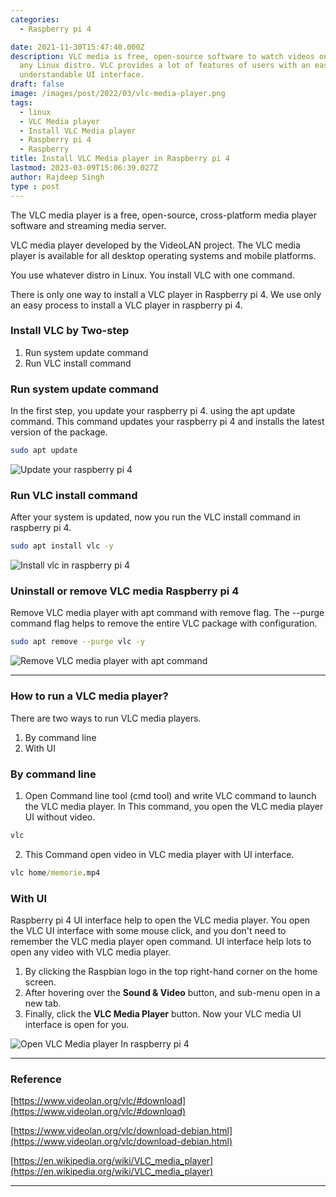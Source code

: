 ```yaml
---
categories:
  - Raspberry pi 4

date: 2021-11-30T15:47:40.000Z
description: VLC media is free, open-source software to watch videos on raspberry pi 4 and
  any Linux distro. VLC provides a lot of features of users with an easily
  understandable UI interface.
draft: false
image: /images/post/2022/03/vlc-media-player.png
tags:
  - linux
  - VLC Media player
  - Install VLC Media player
  - Raspberry pi 4
  - Raspberry
title: Install VLC Media player in Raspberry pi 4
lastmod: 2023-03-09T15:06:39.027Z
author: Rajdeep Singh
type : post
---
```


The VLC media player is a free, open-source, cross-platform media player
software and streaming media server.

VLC media player developed by the VideoLAN project. The VLC media player is
available for all desktop operating systems and mobile platforms.

You use whatever distro in Linux. You install VLC with one command.

There is only one way to install a VLC player in Raspberry pi 4. We use only an
easy process to install a VLC player in raspberry pi 4.

### **Install VLC by Two-step**

1. Run system update command
2. Run VLC install command

### Run system update command

In the first step, you update your raspberry pi 4. using the apt update command.
This command updates your raspberry pi 4 and installs the latest version of the
package.

```bash
sudo apt update
```

![Update your raspberry pi 4](/images/post/2021/11/raspberrypi4-update-command.png "Update your raspberry pi 4")

### Run VLC install command

After your system is updated, now you run the VLC install command in raspberry
pi 4.

```bash
sudo apt install vlc -y
```

![Install vlc in raspberry pi 4](/images/post/2021/11/install-vlc-media-player-in-raspberry-pi-4.png "Install vlc in raspberry pi 4")

### Uninstall or remove VLC media Raspberry pi 4

Remove VLC media player with apt command with remove flag. The --purge command
flag helps to remove the entire VLC package with configuration.

```bash
sudo apt remove --purge vlc -y
```

![Remove VLC media player with apt command](/images/post/2021/11/remove-or-install-vlc-in-raspberry-pi-4-.png "Remove VLC media player")

---

### How to run a VLC media player?

There are two ways to run VLC media players.

1. By command line
2. With UI

### By command line

1. Open Command line tool (cmd tool) and write VLC command to launch the VLC media player. In This command, you open the VLC media player UI without video.

```cmd
vlc
```

2. This Command open video in VLC media player with UI interface.

```cmd
vlc home/memorie.mp4
```

### With UI

Raspberry pi 4 UI interface help to open the VLC media player. You open the VLC
UI interface with some mouse click, and you don't need to remember the VLC media
player open command. UI interface help lots to open any video with VLC media
player.

1. By clicking the Raspbian logo in the top right-hand corner on the home screen.
2. After hovering over the **Sound & Video** button, and sub-menu open in a new tab.
3. Finally, click the **VLC Media Player** button. Now your VLC media UI interface is open for you.

![Open VLC Media player In raspberry pi 4](/images/post/2021/11/vlc.png "Open VLC Media player In raspberry pi 4")

---

### Reference

[https://www.videolan.org/vlc/#download](https://www.videolan.org/vlc/#download)

[https://www.videolan.org/vlc/download-debian.html](https://www.videolan.org/vlc/download-debian.html)

[https://en.wikipedia.org/wiki/VLC_media_player](https://en.wikipedia.org/wiki/VLC_media_player)

---

